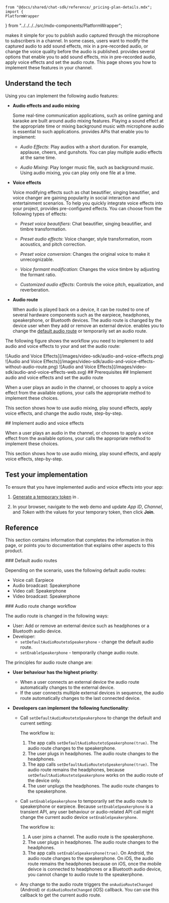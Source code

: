     from "@docs/shared/chat-sdk/reference/_pricing-plan-details.mdx"; import {
    PlatformWrapper
} from "../../../../src/mdx-components/PlatformWrapper";

<Vpd k="SDK" /> makes it simple for you to publish audio captured through the microphone to subscribers in a channel. In some cases, users want to modify the captured audio to add sound effects, mix in a pre-recorded audio, or change the voice quality before the audio is published. <Vpd k="SDK" /> provides several options that enable you to add sound effects, mix in pre-recorded audio, apply voice effects and set the audio route. This page shows you how to implement these features in your channel.


## Understand the tech

Using <Vpd k="SDK" /> you can implement the following audio features:

* **Audio effects and audio mixing**

    Some real-time communication applications, such as online gaming and karaoke are built around audio mixing features. Playing a sound effect at the appropriate time or mixing background music with microphone audio is essential to such applications. <Vpd k="SDK" /> provides APIs that enable you to implement:

    * _Audio Effects_: Play audios with a short duration. For example, applause, cheers, and gunshots. You can play multiple audio effects at the same time.

    * _Audio Mixing_: Play longer music file, such as background music. Using audio mixing, you can play only one file at a time.
      

* **Voice effects**

    Voice modifying effects such as chat beautifier, singing beautifier, and voice changer are gaining popularity in social interaction and entertainment scenarios. To help you quickly integrate voice effects into your project, <Vpd k="SDK" /> provides pre-configured effects. You can choose from the following types of effects:

    * _Preset voice beautifiers_: Chat beautifier, singing beautifier, and timbre transformation.

    * _Preset audio effects_: Voice changer, style transformation, room acoustics, and pitch correction.

    * _Preset voice conversion_: Changes the original voice to make it unrecognizable.

    * _Voice formant modification_: Changes the voice timbre by adjusting the formant ratio.

    * _Customized audio effects_: Controls the voice pitch, equalization, and reverberation.

<PlatformWrapper notAllowed="macos,windows">

* **Audio route**

    When audio is played back on a device, it can be routed to one of several hardware components such as the earpiece, headphones, speakerphone, or Bluetooth devices. The audio route is changed by the device user when they add or remove an external device. <Vpd k="SDK" /> enables you to change the [default audio route](#default-audio-routes) or temporarily set an audio route.

</PlatformWrapper>

The following figure shows the workflow you need to implement to add audio and voice effects to your <Vpl k="CLIENT" /> and set the audio route:

<PlatformWrapper notAllowed="macos, reat-js, web ,windows">
![Audio and Voice Effects](/images/video-sdk/audio-and-voice-effects.png)
</PlatformWrapper>
<PlatformWrapper platform="macos,windows" >
![Audio and Voice Effects](/images/video-sdk/audio-and-voice-effects-without-audio-route.png)
</PlatformWrapper>
<PlatformWrapper platform="web,react-js" >
![Audio and Voice Effects](/images/video-sdk/audio-and-voice-effects-web.svg)
</PlatformWrapper>
## Prerequisites

<Prerequisites />

<PlatformWrapper notAllowed="macos,windows">
## Implement audio and voice effects and set the audio route

When a user plays an audio in the channel, or chooses to apply a voice effect from the available options, your <Vpl k="CLIENT" /> calls the appropriate <Vpd k="SDK" /> method to implement these choices.

This section shows how to use audio mixing, play sound effects, apply voice effects, and change the audio route, step-by-step.

</PlatformWrapper>
<PlatformWrapper platform="macos,windows" >
## Implement audio and voice effects

When a user plays an audio in the channel, or chooses to apply a voice effect from the available options, your <Vpl k="CLIENT" /> calls the appropriate <Vpd k="SDK" /> method to implement these choices.

This section shows how to use audio mixing, play sound effects, and apply voice effects, step-by-step.

</PlatformWrapper>

<ProjectImplement />


## Test your implementation

To ensure that you have implemented audio and voice effects into your app:

1. [Generate a temporary token](../reference/manage-agora-account#generate-a-temporary-token) in <Vg k="CONSOLE" /> .

2. In your browser, navigate to the <Link target="_blank" to="{{Global.DEMO_BASIC_VIDEO_CALL_URL}}"><Vg k="COMPANY" /> web demo</Link> and update _App ID_, _Channel_, and _Token_ with the values for your temporary token, then click **Join**.
<ProjectTest />

## Reference

This section contains information that completes the information in this page, or points you to documentation that explains other aspects to this product.

<PlatformWrapper notAllowed="macos,windows">
### Default audio routes

Depending on the scenario, <Vpd k="SDK" /> uses the following default audio routes:

* Voice call: Earpiece
* Audio broadcast: Speakerphone
* Video call: Speakerphone
* Video broadcast: Speakerphone
</PlatformWrapper>

<PlatformWrapper platform="android,ios">
### Audio route change workflow

The audio route is changed in the following ways:

- User: Add or remove an external device such as headphones or a Bluetooth audio device.
- Developer:
    - `setDefaultAudioRoutetoSpeakerphone` - change the default audio route.
    - `setEnableSpeakerphone` - temporarily change audio route.

The principles for audio route change are:

- **User behaviour has the highest priority**:

  - When a user connects an external device the audio route automatically changes to the external device.
  - If the user connects multiple external devices in sequence, the audio route automatically changes to the last connected device.

- **Developers can implement the following functionality**:

  - Call `setDefaultAudioRoutetoSpeakerphone` to change the default and current setting:

    The workflow is:
      1. The app calls `setDefaultAudioRoutetoSpeakerphone(true)`.
        The audio route changes to the speakerphone.
      4. The user plugs in headphones.
        The audio route changes to the headphones.
      5. The app calls `setDefaultAudioRoutetoSpeakerphone(true)`.
        The audio route remains the headphones, because `setDefaultAudioRoutetoSpeakerphone` works on the audio route of the device only.
      6. The user unplugs the headphones.
        The audio route changes to the speakerphone.

  - Call `setEnableSpeakerphone` to temporarily set the audio route to speakerphone or earpiece. Because `setEnableSpeakerphone` is a transient API, any user behaviour or audio-related API call might change the current audio device `setEnableSpeakerphone`.

    The workflow is:
    1. A user joins a channel.
      The audio route is the speakerphone.
    2. The user plugs in headphones.
      The audio route changes to the headphones.
    3. The app calls `setEnableSpeakerphone(true)`.
      On Android, the audio route changes to the speakerphone. On iOS, the audio route remains the headphones because on iOS, once the mobile deivce is connected to headphones or a Bluetooth audio device, you cannot change to audio route to the speakerphone.

  - Any change to the audio route triggers the `onAudioRouteChanged` (Android) or `didAudioRouteChanged` (iOS) callback. You can use this callback to get the current audio route.
</PlatformWrapper>

<Reference />
